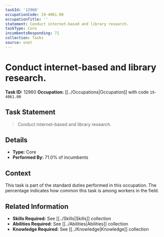 ```yaml
---
taskId: '12960'
occupationCode: 19-4061.00
occupationTitle: ''
statement: Conduct internet-based and library research.
taskType: Core
incumbentsResponding: 71
collection: Tasks
source: onet
---
```

# Conduct internet-based and library research.

**Task ID:** 12960
**Occupation:** [[../Occupations|Occupation]] with code `19-4061.00`

## Task Statement

> Conduct internet-based and library research.

## Details

- **Type:** Core
- **Performed By:** 71.0% of incumbents

## Context

This task is part of the standard duties performed in this occupation. The percentage indicates how common this task is among workers in the field.

## Related Information

- **Skills Required:** See [[../Skills|Skills]] collection
- **Abilities Required:** See [[../Abilities|Abilities]] collection
- **Knowledge Required:** See [[../Knowledge|Knowledge]] collection
